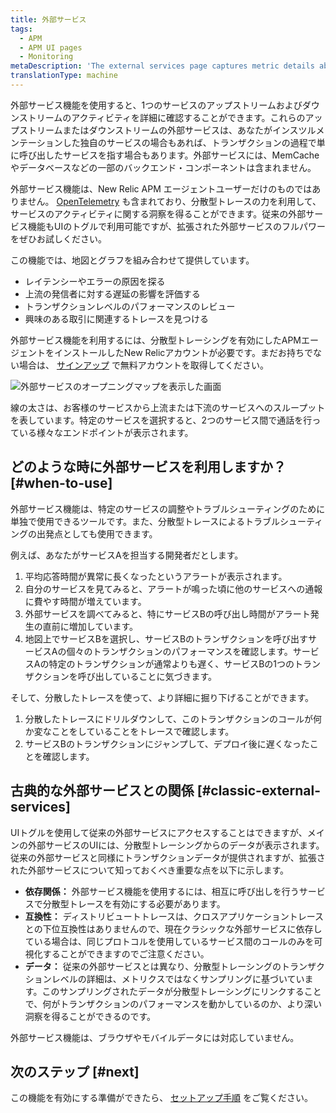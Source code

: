 ```yaml
---
title: 外部サービス
tags:
  - APM
  - APM UI pages
  - Monitoring
metaDescription: 'The external services page captures metric details about out-of-process services such as web services, cloud resources, or other network calls.'
translationType: machine
---
```


外部サービス機能を使用すると、1つのサービスのアップストリームおよびダウンストリームのアクティビティを詳細に確認することができます。これらのアップストリームまたはダウンストリームの外部サービスは、あなたがインスツルメンテーションした独自のサービスの場合もあれば、トランザクションの過程で単に呼び出したサービスを指す場合もあります。外部サービスには、MemCacheやデータベースなどの一部のバックエンド・コンポーネントは含まれません。

外部サービス機能は、New Relic APM エージェントユーザーだけのものではありません。 [OpenTelemetry](/docs/more-integrations/open-source-telemetry-integrations/opentelemetry/introduction-opentelemetry-new-relic) も含まれており、分散型トレースの力を利用して、サービスのアクティビティに関する洞察を得ることができます。従来の外部サービス機能もUIのトグルで利用可能ですが、拡張された外部サービスのフルパワーをぜひお試しください。

この機能では、地図とグラフを組み合わせて提供しています。

* レイテンシーやエラーの原因を探る
* 上流の発信者に対する遅延の影響を評価する
* トランザクションレベルのパフォーマンスのレビュー
* 興味のある取引に関連するトレースを見つける

外部サービス機能を利用するには、分散型トレーシングを有効にしたAPMエージェントをインストールしたNew Relicアカウントが必要です。まだお持ちでない場合は、 [サインアップ](https://newrelic.com/signup) で無料アカウントを取得してください。

![外部サービスのオープニングマップを表示した画面](./images/intro-example.png "外部サービスのオープニングマップを表示した画面") <figcaption>線の太さは、お客様のサービスから上流または下流のサービスへのスループットを表しています。特定のサービスを選択すると、2つのサービス間で通話を行っている様々なエンドポイントが表示されます。</figcaption>

## どのような時に外部サービスを利用しますか？ [#when-to-use]

外部サービス機能は、特定のサービスの調整やトラブルシューティングのために単独で使用できるツールです。また、分散型トレースによるトラブルシューティングの出発点としても使用できます。

例えば、あなたがサービスAを担当する開発者だとします。

1. 平均応答時間が異常に長くなったというアラートが表示されます。
2. 自分のサービスを見てみると、アラートが鳴った頃に他のサービスへの通報に費やす時間が増えています。
3. 外部サービスを調べてみると、特にサービスBの呼び出し時間がアラート発生の直前に増加しています。
4. 地図上でサービスBを選択し、サービスBのトランザクションを呼び出すサービスAの個々のトランザクションのパフォーマンスを確認します。サービスAの特定のトランザクションが通常よりも遅く、サービスBの1つのトランザクションを呼び出していることに気づきます。

そして、分散したトレースを使って、より詳細に掘り下げることができます。

1. 分散したトレースにドリルダウンして、このトランザクションのコールが何か変なことをしていることをトレースで確認します。
2. サービスBのトランザクションにジャンプして、デプロイ後に遅くなったことを確認します。

## 古典的な外部サービスとの関係 [#classic-external-services]

UIトグルを使用して従来の外部サービスにアクセスすることはできますが、メインの外部サービスのUIには、分散型トレーシングからのデータが表示されます。従来の外部サービスと同様にトランザクションデータが提供されますが、拡張された外部サービスについて知っておくべき重要な点を以下に示します。

* **依存関係：** 外部サービス機能を使用するには、相互に呼び出しを行うサービスで分散型トレースを有効にする必要があります。
* **互換性：** ディストリビュートトレースは、クロスアプリケーショントレースとの下位互換性はありませんので、現在クラシックな外部サービスに依存している場合は、同じプロトコルを使用しているサービス間のコールのみを可視化することができますのでご注意ください。
* **データ：** 従来の外部サービスとは異なり、分散型トレーシングのトランザクションレベルの詳細は、メトリクスではなくサンプリングに基づいています。このサンプリングされたデータが分散型トレーシングにリンクすることで、何がトランザクションのパフォーマンスを動かしているのか、より深い洞察を得ることができるのです。

<Callout variant="tip">
  外部サービス機能は、ブラウザやモバイルデータには対応していません。
</Callout>

## 次のステップ [#next]

この機能を有効にする準備ができたら、 [セットアップ手順](/docs/apm/apm-ui-pages/monitoring/external-services/external-services-setup) をご覧ください。